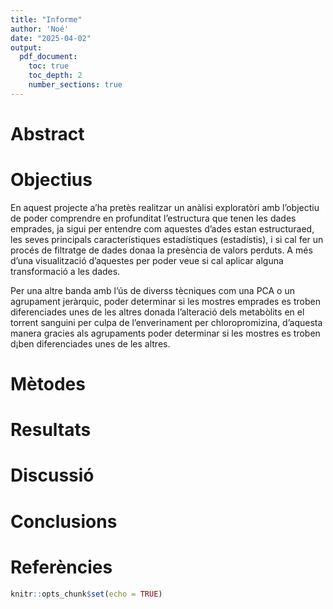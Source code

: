 ```yaml
---
title: "Informe"
author: 'Noé'
date: "2025-04-02"
output: 
  pdf_document:
    toc: true
    toc_depth: 2
    number_sections: true
---
```


# Abstract

# Objectius

En aquest projecte a'ha pretès realitzar un anàlisi exploratòri amb l'objectiu de poder comprendre en profunditat l'estructura que tenen les dades emprades, ja sigui per entendre com aquestes d'ades estan estructuraed, les seves principals característiques estadístiques (estadístis), i si cal fer un procés de filtratge de dades donaa la presència de valors perduts. A més d'una visualització d'aquestes per poder veue si cal aplicar alguna transformació a les dades.

Per una altre banda amb l'ús de diverss tècniques com una PCA o un agrupament jeràrquic, poder determinar si les mostres emprades es troben diferenciades unes de les altres donada l'alteració dels metabòlits en el torrent sanguini per culpa de l'enverinament per chloropromizina, d'aquesta manera gracies als agrupaments poder determinar si les mostres es troben d¡ben diferenciades unes de les altres.

# Mètodes

# Resultats

# Discussió

# Conclusions

# Referències

```r
knitr::opts_chunk$set(echo = TRUE)
```
